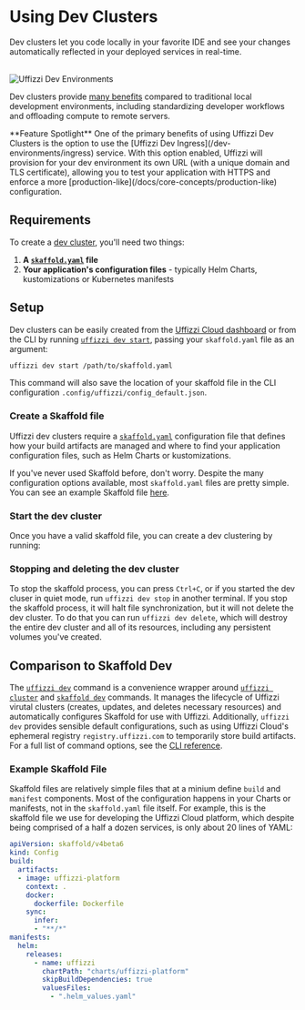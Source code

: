 
# Using Dev Clusters

Dev clusters let you code locally in your favorite IDE and see your changes automatically reflected in your deployed services in 
real-time. 

<br />
<Image
    src="/../public/images/dev-environment.png"
    width={640}
    height={433}
    alt="Uffizzi Dev Environments"
    className="border rounded-lg overflow-hidden mt-6"
/>
<br />

Dev clusters provide [many benefits](/docs/core-concepts/ephemeral-environments/dev-clusters) compared to traditional 
local development environments, including standardizing developer workflows and offloading compute to remote servers. 

<Callout>
  **Feature Spotlight**  
  One of the primary benefits of using Uffizzi Dev Clusters is the option to use the [Uffizzi Dev 
  Ingress](/dev-environments/ingress) service. With this option enabled, Uffizzi will provision for your dev environment its 
  own URL (with a unique domain and TLS certificate), allowing you to test your application with HTTPS and enforce a more 
  [production-like](/docs/core-concepts/production-like) configuration.
</Callout>

## Requirements
To create a [dev cluster](/docs/core-concepts/ephemeral-environments/dev-clusters), you'll need two things:

1. **A [`skaffold.yaml`](https://skaffold.dev/docs/references/yaml/) file**  
2. **Your application's configuration files** - typically Helm Charts, kustomizations or Kubernetes manifests

## Setup

Dev clusters can be easily created from the [Uffizzi Cloud dashboard](/docs/usage/dashboard) or from the CLI 
by running [`uffizzi dev start`](/docs/cli/commands/dev), passing your `skaffold.yaml` file as an argument:

```bash
uffizzi dev start /path/to/skaffold.yaml
```

This command will also save the location of your skaffold file in the CLI configuration `.config/uffizzi/config_default.json`.

### Create a Skaffold file
Uffizzi dev clusters require a [`skaffold.yaml`](https://skaffold.dev/docs/references/yaml/) configuration file 
that defines how your build artifacts are managed and where to find your application configuration files, such as 
Helm Charts or kustomizations. 

If you've never used Skaffold before, don't worry. Despite the many configuration options available, most `skaffold.yaml` files 
are pretty simple. You can see an example Skaffold file [here](#example-skaffold-file).

### Start the dev cluster
Once you have a valid skaffold file, you can create a dev clustering by running:

### Stopping and deleting the dev cluster
To stop the skaffold process, you can press `Ctrl+C`, or if you started the dev cluser in quiet mode, run 
`uffizzi dev stop` in another terminal. If you stop the skaffold process, it will halt file synchronization, 
but it will not delete the dev cluster. To do that you can run `uffizzi dev delete`, which will destroy the 
entire dev cluster and all of its resources, including any persistent volumes you've created.

## Comparison to Skaffold Dev

The [`uffizzi dev`](/docs/cli/commands/dev) command is a convenience wrapper around [`uffizzi cluster`](/docs/cli/commands/cluster) and 
[`skaffold dev`](https://skaffold.dev/docs/workflows/dev/) commands. It manages the lifecycle of Uffizzi 
virutal clusters (creates, updates, and deletes necessary resources) and automatically configures Skaffold 
for use with Uffizzi. Additionally, `uffizzi dev` provides sensible default configurations, such as using Uffizzi Cloud's ephemeral registry 
`registry.uffizzi.com` to temporarily store build artifacts. For a full list of command options, see the [CLI reference](/docs/cli/commands/dev).

### Example Skaffold File

Skaffold files are relatively simple files that at a minium define `build` and `manifest` components. 
Most of the configuration happens in your Charts or manifests, not in the `skaffold.yaml` file itself. 
For example, this is the skaffold file we use for developing the Uffizzi Cloud platform, which despite 
being comprised of a half a dozen services, is only about 20 lines of YAML:

```yaml filename="skaffold.yaml"
apiVersion: skaffold/v4beta6
kind: Config
build:
  artifacts:
  - image: uffizzi-platform
    context: .
    docker:
      dockerfile: Dockerfile
    sync:
      infer:
      - "**/*"
manifests:
  helm:
    releases:
      - name: uffizzi
        chartPath: "charts/uffizzi-platform"
        skipBuildDependencies: true
        valuesFiles:
          - ".helm_values.yaml"
```
